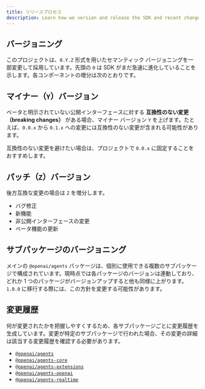 ```yaml
---
title: リリースプロセス
description: Learn how we version and release the SDK and recent changes.
---
```


## バージョニング

このプロジェクトは、`0.Y.Z` 形式を用いたセマンティック バージョニングを一部変更して採用しています。先頭の `0` は SDK がまだ急速に進化していることを示します。各コンポーネントの増分は次のとおりです。

## マイナー（`Y`）バージョン

ベータと明示されていない公開インターフェースに対する **互換性のない変更（breaking changes）** がある場合、マイナー バージョン `Y` を上げます。たとえば、`0.0.x` から `0.1.x` への変更には互換性のない変更が含まれる可能性があります。

互換性のない変更を避けたい場合は、プロジェクトで `0.0.x` に固定することをおすすめします。

## パッチ（`Z`）バージョン

後方互換な変更の場合は `Z` を増分します。

- バグ修正
- 新機能
- 非公開インターフェースの変更
- ベータ機能の更新

## サブパッケージのバージョニング

メインの `@openai/agents` パッケージは、個別に使用できる複数のサブパッケージで構成されています。現時点では各パッケージのバージョンは連動しており、どれか 1 つのパッケージがバージョンアップすると他も同様に上がります。`1.0.0` に移行する際には、この方針を変更する可能性があります。

## 変更履歴

何が変更されたかを把握しやすくするため、各サブパッケージごとに変更履歴を生成しています。変更が特定のサブパッケージで行われた場合、その変更の詳細は該当する変更履歴を確認する必要があります。

- [`@openai/agents`](https://github.com/openai/openai-agents-js/blob/main/packages/agents/CHANGELOG.md)
- [`@openai/agents-core`](https://github.com/openai/openai-agents-js/blob/main/packages/agents-core/CHANGELOG.md)
- [`@openai/agents-extensions`](https://github.com/openai/openai-agents-js/blob/main/packages/agents-extensions/CHANGELOG.md)
- [`@openai/agents-openai`](https://github.com/openai/openai-agents-js/blob/main/packages/agents-openai/CHANGELOG.md)
- [`@openai/agents-realtime`](https://github.com/openai/openai-agents-js/blob/main/packages/agents-realtime/CHANGELOG.md)
